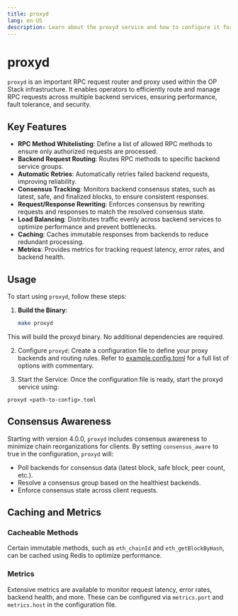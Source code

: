 ```yaml
---
title: proxyd
lang: en-US
description: Learn about the proxyd service and how to configure it for use in the OP Stack.
---
```


# proxyd

`proxyd` is an important RPC request router and proxy used within the OP Stack infrastructure. It enables operators to efficiently route and manage RPC requests across multiple backend services, ensuring performance, fault tolerance, and security.

## Key Features

*   **RPC Method Whitelisting**: Define a list of allowed RPC methods to ensure only authorized requests are processed.
*   **Backend Request Routing**: Routes RPC methods to specific backend service groups.
*   **Automatic Retries**: Automatically retries failed backend requests, improving reliability.
*   **Consensus Tracking**: Monitors backend consensus states, such as latest, safe, and finalized blocks, to ensure consistent responses.
*   **Request/Response Rewriting**: Enforces consensus by rewriting requests and responses to match the resolved consensus state.
*   **Load Balancing**: Distributes traffic evenly across backend services to optimize performance and prevent bottlenecks.
*   **Caching**: Caches immutable responses from backends to reduce redundant processing.
*   **Metrics**: Provides metrics for tracking request latency, error rates, and backend health.

## Usage

To start using `proxyd`, follow these steps:

1.  **Build the Binary**:
    ```bash
    make proxyd  
    ```

This will build the proxyd binary. No additional dependencies are required.

2.  Configure `proxyd`: Create a configuration file to define your proxy backends and routing rules. Refer to [example.config.toml](https://github.com/ethereum-optimism/infra/blob/main/proxyd/example.config.toml) for a full list of options with commentary.

3.  Start the Service: Once the configuration file is ready, start the proxyd service using:

```
proxyd <path-to-config>.toml
```

## Consensus Awareness

Starting with version 4.0.0, `proxyd` includes consensus awareness to minimize chain reorganizations for clients. By setting `consensus_aware` to true in the configuration, `proxyd` will:

*   Poll backends for consensus data (latest block, safe block, peer count, etc.).
*   Resolve a consensus group based on the healthiest backends.
*   Enforce consensus state across client requests.

## Caching and Metrics

### Cacheable Methods
Certain immutable methods, such as `eth_chainId` and `eth_getBlockByHash`, can be cached using Redis to optimize performance.

### Metrics
 Extensive metrics are available to monitor request latency, error rates, backend health, and more. These can be configured via `metrics.port` and `metrics.host` in the configuration file.
 